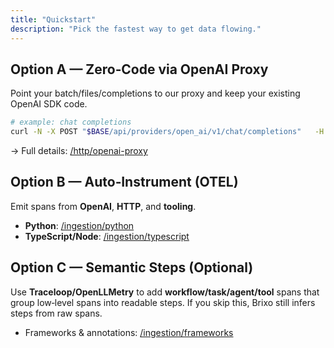 ```yaml
---
title: "Quickstart"
description: "Pick the fastest way to get data flowing."
---
```


## Option A — Zero‑Code via OpenAI Proxy

Point your batch/files/completions to our proxy and keep your existing OpenAI SDK code.

```bash
# example: chat completions
curl -N -X POST "$BASE/api/providers/open_ai/v1/chat/completions"   -H "Authorization: Bearer $TOKEN" -H "Content-Type: application/json"   -d '{"model":"gpt-4o-mini","messages":[{"role":"user","content":"Hello"}],"stream":true}'
```

→ Full details: [/http/openai-proxy](/http/openai-proxy)

## Option B — Auto‑Instrument (OTEL)

Emit spans from **OpenAI**, **HTTP**, and **tooling**.

- **Python**: [/ingestion/python](/ingestion/python)
- **TypeScript/Node**: [/ingestion/typescript](/ingestion/typescript)

## Option C — Semantic Steps (Optional)

Use **Traceloop/OpenLLMetry** to add **workflow/task/agent/tool** spans that group low‑level spans into readable steps. If you skip this, Brixo still infers steps from raw spans.

- Frameworks & annotations: [/ingestion/frameworks](/ingestion/frameworks)